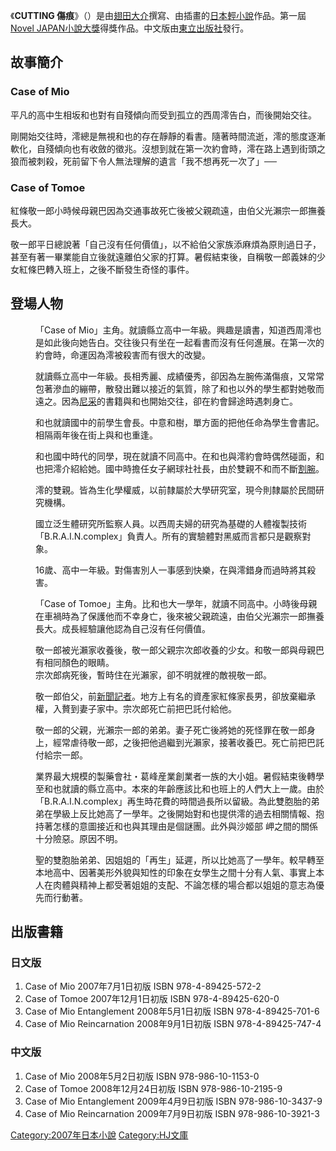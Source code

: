 {{Infobox animanga/Headerofja
|標題= CUTTING 傷痕
|圖像= 
|尺寸= 
|說明= 
|日文名稱= カッティング
|英文名稱= 
|類型= 科幻
}}
{{Infobox animanga/Novel
|輕小說=  是
|著者=[[翅田大介|翅田大介]]
|插圖={{lang|ja|[[も_(插畫家)|も]]}}
|出版社={{flagicon|Japan}} [[Hobby_Japan|Hobby Japan]]<br />{{flagicon|Taiwan}} [[東立出版社|東立出版社]]
|label=[[HJ文庫|HJ文庫]]
|連載雜誌= 
|開始= 2007年7月1日
|結束= 2008年9月1日
|冊數= 全4卷
}}
{{Infobox animanga/Footerofja}}

《'''CUTTING 傷痕'''》（{{lang-ja|カッティング}}）是由[[翅田大介|翅田大介]]撰寫、由{{lang|ja|[[も_(插畫家)|も]]}}插畫的[[日本|日本]][[輕小說|輕小說]]作品。第一屆[[Novel_JAPAN小說大獎|Novel JAPAN小說大獎]]得獎作品。中文版由[[東立出版社|東立出版社]]發行。

== 故事簡介 ==
=== Case of Mio ===
平凡的高中生相坂和也對有自殘傾向而受到孤立的西周澪告白，而後開始交往。

剛開始交往時，澪總是無視和也的存在靜靜的看書。隨著時間流逝，澪的態度逐漸軟化，自殘傾向也有收斂的徵兆。沒想到就在第一次約會時，澪在路上遇到街頭之狼而被刺殺，死前留下令人無法理解的遺言「我不想再死一次了」──
=== Case of Tomoe ===
紅條敬一郎小時候母親巴因為交通事故死亡後被父親疏遠，由伯父光瀨宗一郎撫養長大。

敬一郎平日總說著「自己沒有任何價值」，以不給伯父家族添麻煩為原則過日子，甚至有著一畢業能自立後就遠離伯父家的打算。暑假結束後，自稱敬一郎義妹的少女紅條巴轉入班上，之後不斷發生奇怪的事件。

== 登場人物 ==
;{{nihongo|相坂 和也|相坂 カズヤ（あいさか カズヤ）}}
:「Case of Mio」主角。就讀縣立高中一年級。興趣是讀書，知道西周澪也是如此後向她告白。交往後只有坐在一起看書而沒有任何進展。在第一次的約會時，命運因為澪被殺害而有很大的改變。

;{{nihongo|西周 澪|西周 ミオ（にしあまね ミオ）}}
:就讀縣立高中一年級。長相秀麗、成績優秀，卻因為左腕佈滿傷痕，又常常包著滲血的繃帶，散發出難以接近的氣質，除了和也以外的學生都對她敬而遠之。因為[[弗里德里希·尼采|尼采]]的書籍與和也開始交往，卻在約會歸途時遇刺身亡。

;{{nihongo|沙姬部 岬|沙姫部 みさき（さきのべ みさき）}}
:和也就讀國中的前學生會長。中意和樹，單方面的把他任命為學生會書記。相隔兩年後在街上與和也重逢。

;{{nihongo|杉野 夏姬|杉野 夏姫（すぎの なつき）}}
:和也國中時代的同學，現在就讀不同高中。在和也與澪約會時偶然碰面，和也把澪介紹給她。國中時擔任女子網球社社長，由於雙親不和而不斷[[割腕|割腕]]。

;{{nihongo|西周 隆乃・美羽|西周 隆乃・美羽（にしあまね たかの・みう）}}
:澪的雙親。皆為生化學權威，以前隸屬於大學研究室，現今則隸屬於民間研究機構。

;{{nihongo|黑威 兼互|黒威 兼互（くろい けんご）}}
:國立泛生體研究所監察人員。以西周夫婦的研究為基礎的人體複製技術「B.R.A.I.N.complex」負責人。所有的實驗體對黑威而言都只是觀察對象。

;{{nihongo|西田 貴流|西田 貴流（にしだ きりゅう）}}
:16歲、高中一年級。對傷害別人一事感到快樂，在與澪錯身而過時將其殺害。

;{{nihongo|紅條 敬一郎|紅条 ケイイチロウ（くじょう ケイイチロウ）}}
:「Case of Tomoe」主角。比和也大一學年，就讀不同高中。小時後母親在車禍時為了保護他而不幸身亡，後來被父親疏遠，由伯父光瀨宗一郎撫養長大。成長經驗讓他認為自己沒有任何價值。

;{{nihongo|紅條 巴|紅条 トモエ（くじょう トモエ）}}
:敬一郎被光瀨家收養後，敬一郎父親宗次郎收養的少女。和敬一郎與母親巴有相同顏色的眼睛。
:宗次郎病死後，暫時住在光瀨家，卻不明就裡的敵視敬一郎。

;{{nihongo|光瀨 宗一郎|光瀬 宗一郎（みつせ そういちろう）}}
:敬一郎伯父，前[[新聞記者|新聞記者]]。地方上有名的資產家紅條家長男，卻放棄繼承權，入贅到妻子{{nihongo|美都|みやこ}}家中。宗次郎死亡前把巴託付給他。

;{{nihongo|紅條 宗次郎|紅条 宗次郎（くじょう そうじろう）}}
:敬一郎的父親，光瀨宗一郎的弟弟。妻子死亡後將她的死怪罪在敬一郎身上，經常虐待敬一郎，之後把他過繼到光瀨家，接著收養巴。死亡前把巴託付給宗一郎。

;{{nihongo|葛峰 聖|葛峰 聖（くずみね せい）}}
:業界最大規模的製藥會社・葛峰産業創業者一族的大小姐。暑假結束後轉學至和也就讀的縣立高中。本來的年齡應該比和也班上的人們大上一歲。由於「B.R.A.I.N.complex」再生時花費的時間過長所以留級。為此雙胞胎的弟弟在學級上反比她高了一學年。之後開始對和也提供澪的過去相關情報、抱持著怎樣的意圖接近和也與其理由是個謎團。此外與沙姬部 岬之間的關係十分險惡。原因不明。

;{{nihongo|葛峰 昴|葛峰 昴（くずみね こう）}}
:聖的雙胞胎弟弟、因姐姐的「再生」延遲，所以比她高了一學年。較早轉至本地高中、因著美形外貌與知性的印象在女學生之間十分有人氣、事實上本人在肉體與精神上都受著姐姐的支配、不論怎樣的場合都以姐姐的意志為優先而行動著。

== 出版書籍 ==
=== 日文版 ===
#Case of Mio 2007年7月1日初版 ISBN 978-4-89425-572-2
#Case of Tomoe 2007年12月1日初版 ISBN 978-4-89425-620-0
#Case of Mio Entanglement 2008年5月1日初版 ISBN 978-4-89425-701-6
#Case of Mio Reincarnation 2008年9月1日初版 ISBN 978-4-89425-747-4

=== 中文版 ===
#Case of Mio 2008年5月2日初版 ISBN 978-986-10-1153-0
#Case of Tomoe 2008年12月24日初版 ISBN 978-986-10-2195-9
#Case of Mio Entanglement 2009年4月9日初版 ISBN 978-986-10-3437-9
#Case of Mio Reincarnation 2009年7月9日初版 ISBN 978-986-10-3921-3

{{DEFAULTSORT:Cutting}}
[[Category:2007年日本小說|Category:2007年日本小說]]
[[Category:HJ文庫|Category:HJ文庫]]